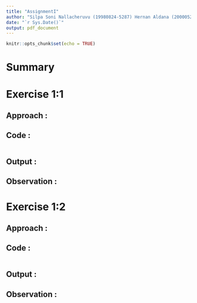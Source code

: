 ```yaml
---
title: "AssignmentI"
author: "Silpa Soni Nallacheruvu (19980824-5287) Hernan Aldana (20000526-4999)"
date: "`r Sys.Date()`"
output: pdf_document
---
```


```r
knitr::opts_chunk$set(echo = TRUE)
```

# Summary

# Exercise 1:1

## Approach : 

## Code :

```r

```

## Output : 

## Observation : 

# Exercise 1:2

## Approach : 

## Code :

```r

```

## Output : 

## Observation : 


